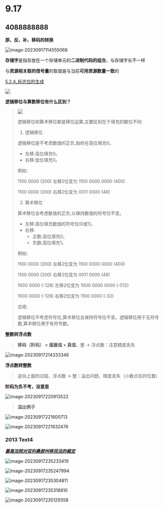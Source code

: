 
# 9.17

> <Hitokoto />

## 4088888888

**原、反、补、移码的转换**

![image-20230917114555068](https://pic.redhat.team/uPic/image-20230917114555068.png)

**存储字**是指存放在一个存储单元的**二进制代码的组合**，与存储字长不一样

与**资源相关联的信号量**的取值是与当前**可用资源数量一致**的

[5.2.4_标志位的生成](https://developer.aliyun.com/article/1159562)

![](https://pic.redhat.team/uPic/image-20230917164758363.png)

**逻辑移位与算数移位有什么区别？**

> <img src="https://claude.ai/favicon.ico" style={{zoom:10%;}} />
>
> 逻辑移位和算术移位都是移位运算,主要区别在于填充的数位不同:
>
> 1. 逻辑移位
>
> 逻辑移位是不考虑数值的正负,始终在高位填充0。
>
> - 左移:高位填充0。
> - 右移:低位填充0。
>
> 例如:
>
> 1100 0000 (200) 左移2位变为 1100 0000 0000 (400)
>
> 1100 0000 (200) 右移2位变为 0011 0000 (48)
>
>
> 2. 算术移位 
>
> 算术移位会考虑数值的正负,以保持数值的符号位不变。
>
> - 左移:高位填充数值的符号位(0或1)。
> - 右移:
>   - 正数:高位填充0。
>   - 负数:高位填充1。
>
> 例如:
>
> 1100 0000 (200) 左移2位变为 1100 0000 0000 (400) 
>
> 1100 0000 (200) 右移2位变为 0011 0000 (48)
>
> 1000 0000 (-128) 左移2位变为 1000 0000 0000 (-512)
>
> 1000 0000 (-128) 右移2位变为 1100 0000 (-32)
>
> 总结:
>
> 逻辑移位不考虑符号位,算术移位会保持符号位不变。逻辑移位用于无符号数,算术移位用于有符号数。

**整数转浮点数**

> **移码（阶码） = 偏置值 + 真值**，整 -> 浮点数：注意精度丢失

![image-20230917214333346](https://pic.redhat.team/uPic/image-20230917214333346.png)

**浮点数转整数**

> 逆向上面的过程，浮点数 -> 整：溢出问题、精度丢失（小数点后的位置）

**阶码为负不考，没意思**

![image-20230917220913522](https://pic.redhat.team/uPic/image-20230917220913522.png)

> **溢出例子**

![image-20230917221600713](https://pic.redhat.team/uPic/image-20230917221600713.png)

![image-20230917221632476](https://pic.redhat.team/uPic/image-20230917221632476.png)

### 2013 Text4

**<u>*最高法院对亚利桑那州移民法的裁定*</u>**

![image-20230917235233419](https://pic.redhat.team/uPic/image-20230917235233419.png)

![image-20230917235247994](https://pic.redhat.team/uPic/image-20230917235247994.png)

![image-20230917235304811](https://pic.redhat.team/uPic/image-20230917235304811.png)

![image-20230917235318810](https://pic.redhat.team/uPic/image-20230917235318810.png)

![image-20230917235129358](https://pic.redhat.team/uPic/image-20230917235129358.png)
